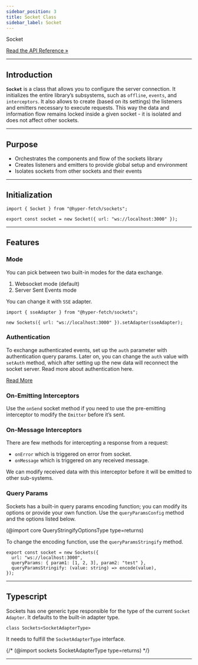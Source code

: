 ```yaml
---
sidebar_position: 3
title: Socket Class
sidebar_label: Socket
---
```


<div class="api-link">
  <div class="api-link-title">Socket</div>
  <div class="api-link-sub-title">

[Read the API Reference »](/api/sockets/Classes/Socket.mdx)

  </div>
</div>

---

## Introduction

**`Socket`** is a class that allows you to configure the server connection. It initializes the entire library’s
subsystems, such as `offline`, `events`, and `interceptors`. It also allows to create (based on its settings) the
listeners and emitters necessary to execute requests. This way the data and information flow remains locked inside a
given socket - it is isolated and does not affect other sockets.

---

## Purpose

- Orchestrates the components and flow of the sockets library
- Creates listeners and emitters to provide global setup and environment
- Isolates sockets from other sockets and their events

---

## Initialization

```tsx
import { Socket } from "@hyper-fetch/sockets";

export const socket = new Socket({ url: "ws://localhost:3000" });
```

---

## Features

### Mode

You can pick between two built-in modes for the data exchange.

1. Websocket mode (default)
2. Server Sent Events mode

You can change it with `SSE` adapter.

```tsx
import { sseAdapter } from "@hyper-fetch/sockets";

new Sockets({ url: "ws://localhost:3000" }).setAdapter(sseAdapter);
```

### Authentication

To exchange authenticated events, set up the `auth` parameter with authentication query params. Later on, you can change
the `auth` value with `setAuth` method, which after setting up the new data will reconnect the socket server. Read more
about authentication here.

[Read More](/guides/03-sockets/authentication.mdx)

### On-Emitting Interceptors

Use the `onSend` socket method if you need to use the pre-emitting interceptor to modify the `Emitter` before it’s sent.

### On-Message Interceptors

There are few methods for intercepting a response from a request:

- `onError` which is triggered on error from socket.
- `onMessage` which is triggered on any received message.

We can modify received data with this interceptor before it will be emitted to other sub-systems.

### Query Params

Sockets has a built-in query params encoding function; you can modify its options or provide your own function. Use the
`queryParamsConfig` method and the options listed below.

(@import core QueryStringifyOptionsType type=returns)

To change the encoding function, use the `queryParamsStringify` method.

```tsx
export const socket = new Sockets({
  url: "ws://localhost:3000",
  queryParams: { param1: [1, 2, 3], param2: "test" },
  queryParamsStringify: (value: string) => encode(value),
});
```

---

## Typescript

Sockets has one generic type responsible for the type of the current `Socket Adapter`. It defaults to the built-in
adapter type.

```tsx
class Sockets<SocketAdapterType>
```

It needs to fulfill the `SocketAdapterType` interface.

{/* (@import sockets SocketAdapterType type=returns) */}

---
